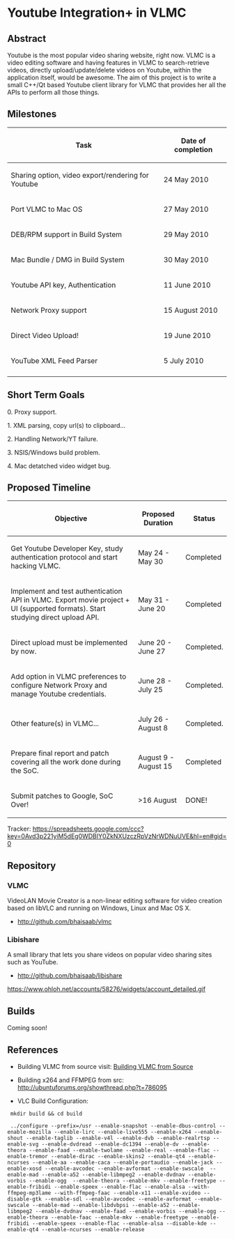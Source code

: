 {{SoCProject|year=2010|student=[[User:rohityadav|Rohit Yadav]]|mentor=[[User:etix|Ludovic Fauvet]]}} 

= Youtube Integration+ in VLMC =

== Abstract ==

Youtube is the most popular video sharing website, right now. VLMC is a video editing software and having features in VLMC to search-retrieve videos, directly upload/update/delete videos on Youtube, within the application itself, would be awesome. The aim of this project is to write a small C++/Qt based Youtube client library for VLMC that provides her all the APIs to perform all those things. 

== Milestones ==

{| class="wikitable"
|-
! Task 
! Date of completion
|-
| Sharing option, video export/rendering for Youtube 
| 24 May 2010
|-
| Port VLMC to Mac OS 
| 27 May 2010
|-
| DEB/RPM support in Build System 
| 29 May 2010
|-
| Mac Bundle / DMG in Build System 
| 30 May 2010
|-
| Youtube API key, Authentication 
| 11 June 2010
|-
| Network Proxy support
| 15 August 2010
|-
| Direct Video Upload! 
| 19 June 2010
|-
| YouTube XML Feed Parser
| 5 July 2010
|-
|}

== Short Term Goals ==

0. Proxy support.

1. XML parsing, copy url(s) to clipboard...

2. Handling Network/YT failure.

3. NSIS/Windows build problem.

4. Mac detatched video widget bug.

== Proposed Timeline  ==

{| class="wikitable"
|-
! Objective 
! Proposed Duration 
! Status
|-
| Get Youtube Developer Key, study authentication protocol and start hacking VLMC. 
| 
May 24 - May 30 

| Completed
|-
| 
Implement and test authentication API in VLMC.&nbsp;Export movie project + UI (supported formats). Start studying direct upload API. <br> 

| 
May 31 - June 20<br> 

| Completed
|-
| 
Direct upload must be implemented by now. <br> 

| June 20 - June 27 
| Completed.
|-
| 
Add option in VLMC preferences to configure Network Proxy and manage Youtube credentials. <br>

| June 28 - July 25 
| Completed.<br>
|-
| 
Other feature(s) in VLMC...<br>

| July 26 - August 8 
| Completed.
|-
| 
Prepare final report and patch covering all the work done during the SoC.<br> 

| August 9 - August 15 
| Completed
|- 
| Submit patches to Google, SoC Over! 
| &gt;16 August 
| DONE!
|}

Tracker: https://spreadsheets.google.com/ccc?key=0Avd3p221yiM5dEg0WDBIY0ZkNXUzczRpVzNrWDNuUVE&hl=en#gid=0

== Repository  ==

=== VLMC ===

VideoLAN Movie Creator is a non-linear editing software for video creation based on libVLC and running on Windows, Linux and Mac OS X.
* http://github.com/bhaisaab/vlmc

=== Libishare ===

A small library that lets you share videos on popular video sharing sites such as YouTube.
* http://github.com/bhaisaab/libishare

[https://www.ohloh.net/accounts/58276?ref=Detailed https://www.ohloh.net/accounts/58276/widgets/account_detailed.gif]

== Builds ==

Coming soon!

== References  ==

* Building VLMC from source visit: [http://wiki.videolan.org/Building_VLMC Building VLMC from Source]

* Building x264 and FFMPEG from src: http://ubuntuforums.org/showthread.php?t=786095

* VLC Build Configuration:

  mkdir build && cd build      

  ../configure --prefix=/usr --enable-snapshot --enable-dbus-control --enable-mozilla --enable-lirc --enable-live555 --enable-x264 --enable-shout --enable-taglib --enable-v4l --enable-dvb --enable-realrtsp --enable-svg --enable-dvdread --enable-dc1394 --enable-dv --enable-theora --enable-faad --enable-twolame --enable-real --enable-flac --enable-tremor --enable-dirac --enable-skins2 --enable-qt4 --enable-ncurses --enable-aa --enable-caca --enable-portaudio --enable-jack --enable-xosd --enable-avcodec --enable-avformat --enable-swscale  --enable-mad --enable-a52 --enable-libmpeg2 --enable-dvdnav --enable-vorbis --enable-ogg  --enable-theora --enable-mkv --enable-freetype --enable-fribidi --enable-speex --enable-flac --enable-alsa --with-ffmpeg-mp3lame --with-ffmpeg-faac --enable-x11 --enable-xvideo --disable-gtk --enable-sdl --enable-avcodec --enable-avformat --enable-swscale --enable-mad --enable-libdvbpsi --enable-a52 --enable-libmpeg2 --enable-dvdnav --enable-faad --enable-vorbis --enable-ogg --enable-theora --enable-faac --enable-mkv --enable-freetype --enable-fribidi --enable-speex --enable-flac --enable-alsa --disable-kde --enable-qt4 --enable-ncurses --enable-release